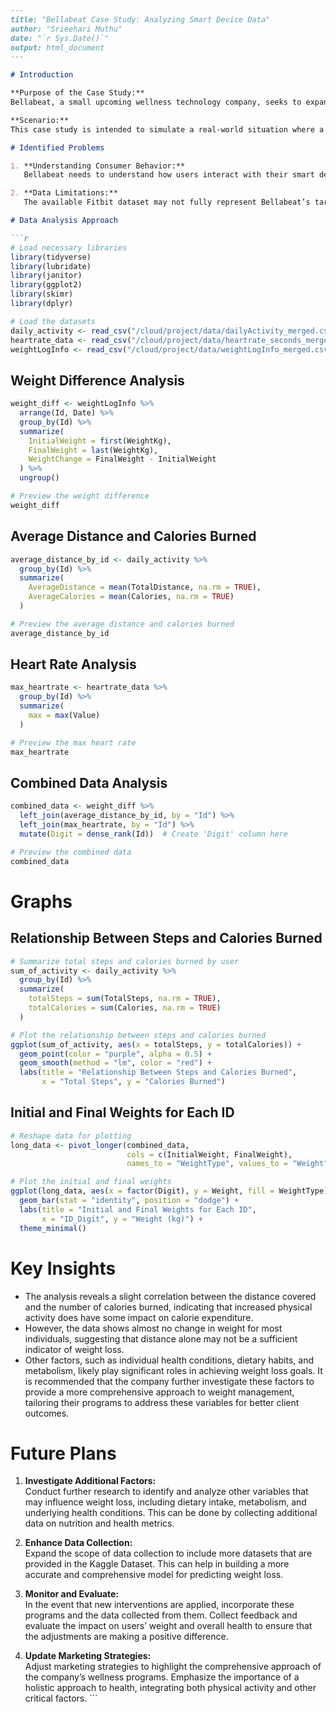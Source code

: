 
```markdown
---
title: "Bellabeat Case Study: Analyzing Smart Device Data"
author: "Srieehari Muthu"
date: "`r Sys.Date()`"
output: html_document
---

# Introduction

**Purpose of the Case Study:**  
Bellabeat, a small upcoming wellness technology company, seeks to expand its market presence by leveraging insights from smart device usage data. As a Junior Data Analyst on the marketing analytics team, I will analyze this data to discover trends on how consumers use smart devices and provide recommendations for Bellabeat’s marketing strategy. This analysis will focus on how these trends can be applied to one of Bellabeat’s products, helping future marketing efforts.

**Scenario:**  
This case study is intended to simulate a real-world situation where a growing company needs to leverage data insights and improve its marketing strategy. The dataset used to make these insights will be from the public Fitbit dataset found on Kaggle.

# Identified Problems

1. **Understanding Consumer Behavior:**  
   Bellabeat needs to understand how users interact with their smart devices to determine opportunities to enhance their products.

2. **Data Limitations:**  
   The available Fitbit dataset may not fully represent Bellabeat’s target audience due to factors such as a drive to be healthy.

# Data Analysis Approach

```r
# Load necessary libraries
library(tidyverse)
library(lubridate)
library(janitor)
library(ggplot2)
library(skimr)
library(dplyr)

# Load the datasets
daily_activity <- read_csv("/cloud/project/data/dailyActivity_merged.csv")
heartrate_data <- read_csv("/cloud/project/data/heartrate_seconds_merged.csv")
weightLogInfo <- read_csv("/cloud/project/data/weightLogInfo_merged.csv")
```

## Weight Difference Analysis

```r
weight_diff <- weightLogInfo %>%
  arrange(Id, Date) %>%  
  group_by(Id) %>%
  summarize(
    InitialWeight = first(WeightKg),
    FinalWeight = last(WeightKg),
    WeightChange = FinalWeight - InitialWeight
  ) %>%
  ungroup()

# Preview the weight difference
weight_diff
```

## Average Distance and Calories Burned

```r
average_distance_by_id <- daily_activity %>%
  group_by(Id) %>%
  summarize(
    AverageDistance = mean(TotalDistance, na.rm = TRUE),
    AverageCalories = mean(Calories, na.rm = TRUE)
  )

# Preview the average distance and calories burned
average_distance_by_id
```

## Heart Rate Analysis

```r
max_heartrate <- heartrate_data %>%
  group_by(Id) %>%
  summarize(
    max = max(Value)
  )

# Preview the max heart rate
max_heartrate
```

## Combined Data Analysis

```r
combined_data <- weight_diff %>%
  left_join(average_distance_by_id, by = "Id") %>%
  left_join(max_heartrate, by = "Id") %>%
  mutate(Digit = dense_rank(Id))  # Create 'Digit' column here

# Preview the combined data
combined_data
```

# Graphs

## Relationship Between Steps and Calories Burned

```r
# Summarize total steps and calories burned by user
sum_of_activity <- daily_activity %>%
  group_by(Id) %>%
  summarize(
    totalSteps = sum(TotalSteps, na.rm = TRUE),
    totalCalories = sum(Calories, na.rm = TRUE)
  )

# Plot the relationship between steps and calories burned
ggplot(sum_of_activity, aes(x = totalSteps, y = totalCalories)) +
  geom_point(color = "purple", alpha = 0.5) +
  geom_smooth(method = "lm", color = "red") +
  labs(title = "Relationship Between Steps and Calories Burned", 
       x = "Total Steps", y = "Calories Burned")
```

## Initial and Final Weights for Each ID

```r
# Reshape data for plotting
long_data <- pivot_longer(combined_data, 
                          cols = c(InitialWeight, FinalWeight), 
                          names_to = "WeightType", values_to = "Weight")

# Plot the initial and final weights
ggplot(long_data, aes(x = factor(Digit), y = Weight, fill = WeightType)) +
  geom_bar(stat = "identity", position = "dodge") +
  labs(title = "Initial and Final Weights for Each ID",
       x = "ID_Digit", y = "Weight (kg)") +
  theme_minimal()
```

# Key Insights

- The analysis reveals a slight correlation between the distance covered and the number of calories burned, indicating that increased physical activity does have some impact on calorie expenditure.
- However, the data shows almost no change in weight for most individuals, suggesting that distance alone may not be a sufficient indicator of weight loss.
- Other factors, such as individual health conditions, dietary habits, and metabolism, likely play significant roles in achieving weight loss goals. It is recommended that the company further investigate these factors to provide a more comprehensive approach to weight management, tailoring their programs to address these variables for better client outcomes.

# Future Plans

1. **Investigate Additional Factors:**  
   Conduct further research to identify and analyze other variables that may influence weight loss, including dietary intake, metabolism, and underlying health conditions. This can be done by collecting additional data on nutrition and health metrics.

2. **Enhance Data Collection:**  
   Expand the scope of data collection to include more datasets that are provided in the Kaggle Dataset. This can help in building a more accurate and comprehensive model for predicting weight loss.

3. **Monitor and Evaluate:**  
   In the event that new interventions are applied, incorporate these programs and the data collected from them. Collect feedback and evaluate the impact on users’ weight and overall health to ensure that the adjustments are making a positive difference.

4. **Update Marketing Strategies:**  
   Adjust marketing strategies to highlight the comprehensive approach of the company’s wellness programs. Emphasize the importance of a holistic approach to health, integrating both physical activity and other critical factors.
```
